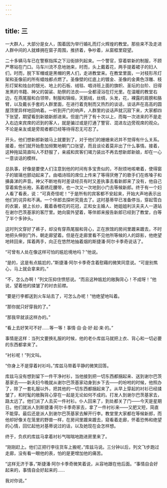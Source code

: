 ```yaml
---
---
---
```

title: 三
---



一大群人，大部分是女人，围着因为举行婚礼而灯火辉煌的教堂。那些来不及走进人群中间的人就蜂拥在窗子周围，推挤着，争吵着，从窗框里窥望。

二十多辆马车已在警察指挥之下沿街排列起来。一个警官，穿着崭新的制服，不顾严寒站在门口。马车川流不息地驰来，时而，头上戴着花，两手提着裙子的妇人们，时而，脱下军帽或是黑帽的男人们，走进教堂来。在教堂里面，一对枝形吊灯架和圣像前的所有蜡烛都点燃了。圣像壁的红底上的镀金、圣像的金黄色浮雕、枝形灯架和烛台的银光、地上的石板、绒毯、唱诗班上面的旗帜、圣坛的台阶、旧得发黑的书籍、神父的袈裟、助祭的法衣——全都浸浴在灯光里。在温暖的教堂右边，在燕尾服和白领带，制服和锦缎，天鹅绒，丝绸，头发，花，裸露的肩膀和胳臂，以及戴长手套的人群里面，在进行着克制而又热烈的谈话，谈话声在高高的圆屋顶里异样地回响着。一听到开门的响声，人群里的谈话声就沉寂下来，大家都四下张望，期望看到新娘新郎进来。但是门开了有十次以上，而每一次进来的不是走入右边来宾席的迟到的客人，就是骗过或是打通了警官、混进左边旁观席的观众。不论是亲友或是旁观者都已经等待得忍无可忍了。

开头，他们想新郎新娘马上就要到了，对于他们的姗姗来迟并不觉得有什么关系。接着，他们就开始愈加频繁地朝门口张望，而且谈论着莫非出了什么事情。接着，这种拖延简直叫人不舒服了，亲戚和宾客们竭力装出不再去想新郎新娘，却在一心一意谈话的模样。

总执事，好像是要使人们注意到他的时间有多宝贵似的，不耐烦地咳嗽着，使得窗子的玻璃也颤动起来了。由唱诗班的席位上传来了等得厌倦了的歌手们在练嗓子和擤鼻涕的声音。神父不断地有时差读经员有时又差执事去看新郎来了没有，他自己穿着紫色长袍，系着绣花腰带，也一次又一次地到小门去等候新郎。终于有一个妇人看了看表，说：“可真奇怪呢！”于是所有的宾客都不安起来，开始大声地表示出他们的诧异和不满。一个伴郎去探听究竟去了。这时基蒂早已准备停当，穿起雪白的衣裳，披上长纱，戴着香橙花的花冠，正和女主婚人、她姐姐利沃夫夫人一道站在谢尔巴茨基家的客厅里。她向窗外望着，等伴郎来报告新郎已经到了教堂，白等了半个多钟头。

这时列文穿好了裤子，却没有穿燕尾服和背心，正在旅馆的房间里踱来踱去，不时地把头伸到门外，朝走廊望着。但是在走廊里看不见他所等候的人的踪影，他绝望地转回来，挥着两手，向正在悠然地抽着烟的斯捷潘·阿尔卡季奇说话了。

“可曾有人处在像这样可怕的尴尬境地吗？”他说。

“是的，这是有点尴尬的，”斯捷潘·阿尔卡季奇含着慰藉的微笑同意说。“可是别焦心，马上就会拿来的。”

“不，怎么办啊！”列文压抑住愤怒说。“而且这种尴尬的敞胸背心！不成呀！”他说，望着他的揉皱了的衬衣前襟。

“要是行李都送到火车站去了，可怎么办呢！”他绝望地叫着。

“那你就只好穿我的了。”

“那我早就该这样办的。”

“看上去好笑可不好……等一等！事情·自·会·好·起·来·的。”

事情是这样：当列文要换礼服的时候，他的老仆库兹马就把上衣、背心和一切必要的东西都拿来了。

“衬衫呢！”列文叫。

“你身上不是穿着衬衫吗，”库兹马带着平静的微笑回答。

库兹马没有想到留下一件干净衬衫，当他接到把一切东西都捆起来、送到谢尔巴茨基家去——新夫妇今晚就从谢尔巴茨基家动身到乡下去——的吩咐的时候，他照办了，除了一套礼服以外，把其他的一切东西都捆起来了。从早上穿起的衬衫已经揉皱了，和时髦的敞胸背心穿在一起是无论如何不成的。打发人到谢尔巴茨基家去，路太远了。他们派了人去买一件衬衫。仆人回来了，到处都关了门——今天是星期日。他们就派人到斯捷潘·阿尔卡季奇家去，拿了一件衬衫来——又肥又短，简直不能穿。最后还是派人到谢尔巴茨基家去解开行李。教堂里大家都在等候新郎，而他却好像关在笼里的野兽一样，在房间里踱来踱去，窥看着走廊，怀着恐怖和绝望的心情，回忆起他对基蒂说过的话，以及她现在会怎样想。

终于，负疚的库兹马拿着衬衫气喘喘地跑进房里来了。

“刚刚赶上。他们正把行李往货车上搬呢，”库兹马说。三分钟以后，列文飞步跑过走廊，没有看一眼他的表，怕的是更增加他的痛苦。

“这样无济于事，”斯捷潘·阿尔卡季奇微笑着说，从容地跟在他后面。“事情自会好起来的，事情自会好起来的……

我对你说。”